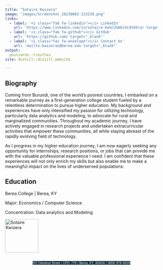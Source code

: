 ```yaml
---
title: "Sotaire Kwizera"
image: "images/Screenshot_20230603-223239.png"
links:
  - label: '<i class="fab fa-linkedin"></i> LinkedIn'
    url: 'https://www.linkedin.com/in/sotaire-kw%C3%AEz%C4%93ra/ target="_blank"'
  - label: '<i class="fab fa-github"></i> GitHub'
    url: 'https://github.com/ target="_blank"'
  - label: '<i class="fas fa-envelope"></i> Contact Us'
    url: 'mailto:kwizeras@berea.edu target="_blank"'
output:
  postcards::trestles
site: distill::distill_website 

---
```


<style>
body {
  background-image: url("_site/data.jpg");
  background-size: 41.7% 100%;
  background-repeat: no-repeat;
  background-position: left top;
}

.address-line {
  display: flex;
  justify-content: center;
}
</style>

 
## Biography

Coming from Burundi, one of the world's poorest countries, I embarked on a remarkable journey as a first-generation college student fueled by a relentless determination to pursue higher education. My background and experiences have only intensified my passion for utilizing technology, particularly data analytics and modeling, to advocate for rural and marginalized communities. Throughout my academic journey, I have actively engaged in research projects and undertaken extracurricular activities that empower these communities, all while staying abreast of the rapidly evolving field of technology.

As I progress in my higher education journey, I am now eagerly seeking any opportunity for internships, research positions, or jobs that can provide me with the valuable professional experience I need. I am confident that these experiences will not only enrich my skills but also enable me to make a meaningful impact on the lives of underserved populations.

## Education

Berea College | Berea, KY

Major: Economics / Computer Science

Concentration: Data analytics and Modeling

<img src="_site/mtr2.webp" alt="Sotaire Kwizera" width="110" height="110">






 <div class="address-line">
  <span style="background-color: #0F2E3D; color: white; font-size: 10px;">101 Chestnut Street  / CPO: 779 / </span>
  <span style="background-color: #0F2E3D; color: white; font-size: 10px;">Berea, KY, 40404 / </span>
  [<span style="background-color: #0F2E3D; color: white; font-size: 10px;">(859) 979-6935</span>](tel:+18599796935)
</div>



